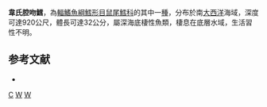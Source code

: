 {{Speciesbox 
| taxon = Coelorinchus weberi
| status = DD
| status_system = iucn3.1
| trend = unknow
| authority = [[Gilbert|Gilbert]] & [[Hubbs|Hubbs]], 1920
| synonyms = *''Caelorinchus weberi'', Gilbert & Hubbs, 1920
}}
'''韋氏腔吻鱈'''，為[[輻鰭魚綱|輻鰭魚綱]][[鱈形目|鱈形目]][[鼠尾鱈科|鼠尾鱈科]]的其中一[[種|種]]，分布於南[[大西洋|大西洋]]海域，深度可達920公尺，體長可達32公分，屬深海底棲性魚類，棲息在底層水域，生活習性不明。

==参考文献==
*{{FishBase_species|genus=Coelorinchus|species=weberi|year=2015|month=12}}

{{Taxonbar}}

[[Category:1920年描述的鱼类|C]]
[[Category:IUCN红色名录数据缺乏物种|W]]
[[Category:腔吻鱈屬|W]]